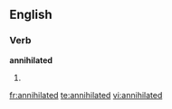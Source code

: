 ==English==

===Verb===
'''annihilated'''

# {{past of|annihilate}}

[[fr:annihilated]]
[[te:annihilated]]
[[vi:annihilated]]